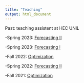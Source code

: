 ---
title: "Teaching"
output: html_document
---

Past: teaching assistent at HEC UNIL

-Spring 2023: [Forecasting II](https://hecnet.unil.ch/indexMRN.php?QS=/syllabus/descriptif/2496)

-Spring 2023: [Forecasting I](https://hecnet.unil.ch/indexMRN.php?QS=/syllabus/descriptif/2496)

-Fall 2022: [Optimization](https://www.unil.ch/hec/home/menuinst/etudes/cours.html?url=/web/syllabus/permalink/M0094)

-Spring 2022: [Forecasting II](https://hecnet.unil.ch/indexMRN.php?QS=/syllabus/descriptif/2496)

-Fall 2021: [Optimization](https://www.unil.ch/hec/home/menuinst/etudes/cours.html?url=/web/syllabus/permalink/M0094)



